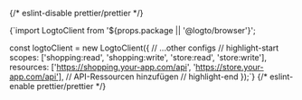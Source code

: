 {/* eslint-disable prettier/prettier */}

<CodeBlock language='js' title='index.js'>{`import LogtoClient from '${props.package || '@logto/browser'}';

const logtoClient = new LogtoClient({
  // ...other configs
  // highlight-start
  scopes: ['shopping:read', 'shopping:write', 'store:read', 'store:write'],
  resources: ['https://shopping.your-app.com/api', 'https://store.your-app.com/api'], // API-Ressourcen hinzufügen
  // highlight-end
});`}</CodeBlock>
{/* eslint-enable prettier/prettier */}
